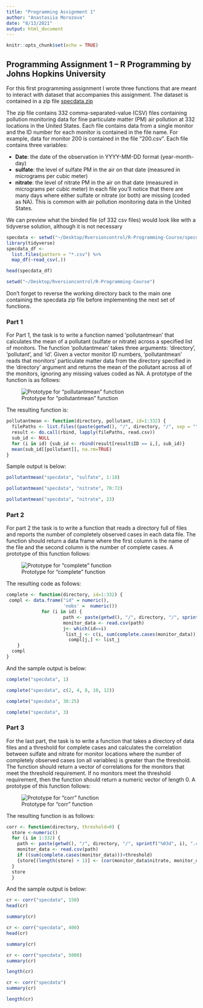 ```yaml
---
title: "Programming Assignment 1"
author: "Anastasiia Morozova"
date: "8/13/2021"
output: html_document
---
```


```r
knitr::opts_chunk$set(echo = TRUE)
```

## Programming Assignment 1 -- R Programming by Johns Hopkins University

For this first programming assignment I wrote three functions that are meant to interact with dataset that accompanies this assignment. The dataset is contained in a zip file [specdata.zip](https://d396qusza40orc.cloudfront.net/rprog%2Fdata%2Fspecdata.zip)

The zip file contains 332 comma-separated-value (CSV) files containing pollution monitoring data for fine particulate matter (PM) air pollution at 332 locations in the United States. Each file contains data from a single monitor and the ID number for each monitor is contained in the file name. For example, data for monitor 200 is contained in the file "200.csv". Each file contains three variables:

-   **Date**: the date of the observation in YYYY-MM-DD format (year-month-day)
-   **sulfate**: the level of sulfate PM in the air on that date (measured in micrograms per cubic meter)
-   **nitrate**: the level of nitrate PM in the air on that date (measured in micrograms per cubic meter) In each file you'll notice that there are many days where either sulfate or nitrate (or both) are missing (coded as NA). This is common with air pollution monitoring data in the United States.

We can preview what the binded file (of 332 csv files) would look like with a tidyverse solution, although it is not necessary

```r
specdata <- setwd("~/Desktop/Rversioncontrol/R-Programming-Course/specdata")
library(tidyverse)
specdata_df <-
  list.files(pattern = "*.csv") %>% 
  map_df(~read_csv(.))
```

```r
head(specdata_df)
```

```r
setwd("~/Desktop/Rversioncontrol/R-Programming-Course")
```

Don't forget to reverse the working directory back to the main one containing the specdata zip file before implementing the next set of functions.

### Part 1

For Part 1, the task is to write a function named 'pollutantmean' that calculates the mean of a pollutant (sulfate or nitrate) across a specified list of monitors. The function 'pollutantmean' takes three arguments: 'directory', 'pollutant', and 'id'. Given a vector monitor ID numbers, 'pollutantmean' reads that monitors' particulate matter data from the directory specified in the 'directory' argument and returns the mean of the pollutant across all of the monitors, ignoring any missing values coded as NA. A prototype of the function is as follows:

![Prototype for "pollutantmean" function](AniR5o00EeWk4wrqfRkIMQ_26d94fc4f878a8b60240f6fda6e17f6c_Screen-Shot-2015-11-17-at-9.03.29-AM.png "Prototype for "pollutantmean" function")

The resulting function is:

```r
pollutantmean <- function(directory, pollutant, id=1:332) {
  filePaths <- list.files((paste(getwd(), "/", directory, "/", sep = "")), "\\.csv$", full.names = TRUE)
  result <- do.call(rbind, lapply(filePaths, read.csv))
  sub_id <- NULL
  for (i in id) {sub_id <- rbind(result[result$ID == i,], sub_id)}
  mean(sub_id[[pollutant]], na.rm=TRUE)
}
```

Sample output is below:

```r
pollutantmean("specdata", "sulfate", 1:10)
```

```r
pollutantmean("specdata", "nitrate", 70:72)
```

```r
pollutantmean("specdata", "nitrate", 23)
```

### Part 2

For part 2 the task is to write a function that reads a directory full of files and reports the number of completely observed cases in each data file. The function should return a data frame where the first column is the name of the file and the second column is the number of complete cases. A prototype of this function follows:

![Prototype for "complete" function](Jnt5oY00EeWisRLkE7o57Q_2713e281672695ec59b29f83ec95f7b1_Screen-Shot-2015-11-17-at-9.04.23-AM.png "Prototype for "complete" function")

The resulting code as follows:

```r
complete <- function(directory, id=1:332) {
 compl <- data.frame("id" = numeric(),    
                     'nobs' =  numeric())
             for (i in id) {
                     path <- paste(getwd(), "/", directory, "/", sprintf("%03d", i), ".csv", sep = "")
                     monitor_data <- read.csv(path)
                     j<- which(id==i)
                      list_j <- c(i, sum(complete.cases(monitor_data)))
                       compl[j,] <- list_j
    }
  compl
}
```

And the sample output is below:

```r
complete("specdata", 1)
```

```r
complete("specdata", c(2, 4, 8, 10, 12))
```

```r
complete("specdata", 30:25)
```

```r
complete("specdata", 3)
```

### Part 3   

For the last part, the task is to write a function that takes a directory of data files and a threshold for complete cases and calculates the correlation between sulfate and nitrate for monitor locations where the number of completely observed cases (on all variables) is greater than the threshold. The function should return a vector of correlations for the monitors that meet the threshold requirement. If no monitors meet the threshold requirement, then the function should return a numeric vector of length 0. A prototype of this function follows:

![Prototype for "corr" function](OXaiR400EeWk4wrqfRkIMQ_dafbb49ef127335cf1f9468fcadbd4ee_Screen-Shot-2015-11-17-at-9.05.01-AM.png "Prototype for "corr" function")

The resulting function is as follows:

```r
corr <- function(directory, threshold=0) {
  store <-numeric()
  for (i in 1:332) {
    path <- paste(getwd(), "/", directory, "/", sprintf("%03d", i), ".csv", sep = "")
    monitor_data <- read.csv(path)
    if ((sum(complete.cases(monitor_data)))>threshold) 
    {store[(length(store) + 1)] <- (cor(monitor_data$nitrate, monitor_data$sulfate, use = "na.or.complete"))}
  } 
  store
  }
```

And the sample output is below:

```r
cr <- corr("specdata", 150)
head(cr)
```

```r
summary(cr)
```

```r
cr <- corr("specdata", 400)
head(cr)
```

```r
summary(cr)
```

```r
cr <- corr("specdata", 5000)
summary(cr)
```

```r
length(cr)
```

```r
cr <- corr("specdata")
summary(cr)
```

```r
length(cr)
```
